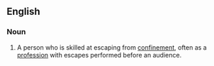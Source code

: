 ==English==
===Noun===
{{en-noun|sg=[[escape]] [[artist]]}}
# A person who is skilled at escaping from [[confinement]], often as a [[profession]] with escapes performed before an audience.